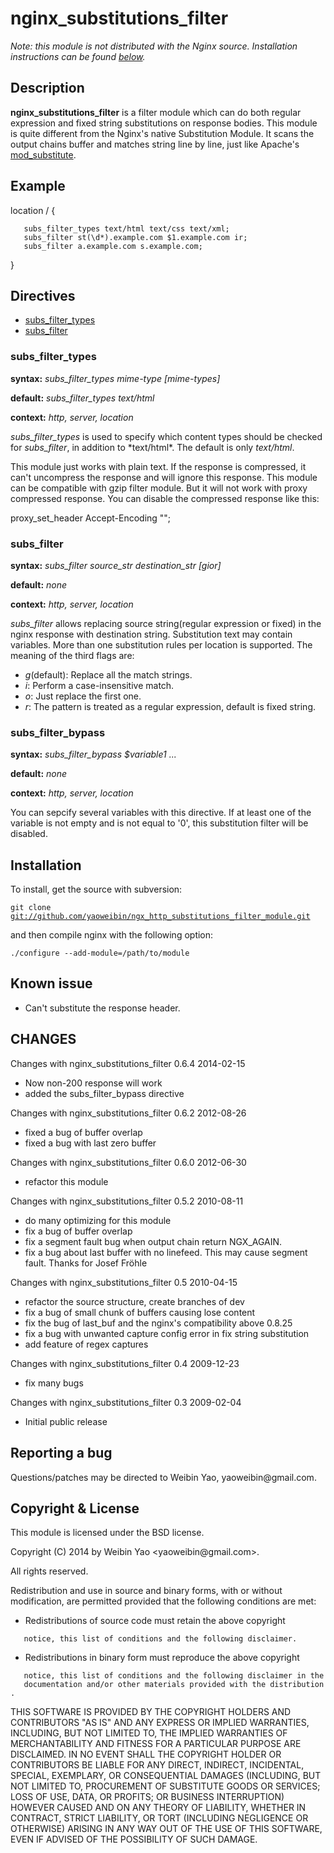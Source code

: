 ﻿= nginx_substitutions_filter =

''Note: this module is not distributed with the Nginx source. Installation instructions can be found [[#Installation|below]].''

== Description ==

'''nginx_substitutions_filter''' is a filter module which can do both regular expression and fixed string substitutions on response bodies. This module is quite different from the Nginx's native Substitution Module. It scans the output chains buffer and matches string line by line, just like Apache's [http://httpd.apache.org/docs/trunk/mod/mod_substitute.html mod_substitute].

== Example ==

<geshi lang="nginx">
location / {

    subs_filter_types text/html text/css text/xml;
    subs_filter st(\d*).example.com $1.example.com ir;
    subs_filter a.example.com s.example.com;

}
</geshi>

== Directives ==

* [[#subs_filter_types|subs_filter_types]]
* [[#subs_filter|subs_filter]]

=== subs_filter_types ===

'''syntax:''' ''subs_filter_types mime-type [mime-types] ''

'''default:''' ''subs_filter_types text/html''

'''context:''' ''http, server, location''

''subs_filter_types'' is used to specify which content types should be checked for ''subs_filter'', in addition to *text/html*. The default is only ''text/html''.

This module just works with plain text. If the response is compressed, it can't uncompress the response and will ignore this response. This module can be compatible with gzip filter module. But it will not work with proxy compressed response. You can disable the compressed response like this:

proxy_set_header Accept-Encoding "";

=== subs_filter ===

'''syntax:''' ''subs_filter source_str destination_str [gior] ''

'''default:''' ''none''

'''context:''' ''http, server, location''

''subs_filter'' allows replacing source string(regular expression or fixed) in the nginx response with destination string. Substitution text may contain variables. More than one substitution rules per location is supported. The meaning of the third flags are:
* ''g''(default): Replace all the match strings.
* ''i'': Perform a case-insensitive match.
* ''o'': Just replace the first one.
* ''r'': The pattern is treated as a regular expression, default is fixed string.

=== subs_filter_bypass ===

'''syntax:''' ''subs_filter_bypass $variable1 ...''

'''default:''' ''none''

'''context:''' ''http, server, location''

You can sepcify several variables with this directive. If at least one of the variable is not empty and is not equal to '0', this substitution filter will be disabled.

== Installation ==

To install, get the source with subversion:

<code>
git clone git://github.com/yaoweibin/ngx_http_substitutions_filter_module.git
</code>

and then compile nginx with the following option:

<code>
./configure --add-module=/path/to/module
</code>

== Known issue ==
* Can't substitute the response header.

== CHANGES ==

Changes with nginx_substitutions_filter 0.6.4                                     2014-02-15

* Now non-200 response will work
* added the subs_filter_bypass directive

Changes with nginx_substitutions_filter 0.6.2                                     2012-08-26

* fixed a bug of buffer overlap
* fixed a bug with last zero buffer

Changes with nginx_substitutions_filter 0.6.0                                     2012-06-30

* refactor this module

Changes with nginx_substitutions_filter 0.5.2                                     2010-08-11

* do many optimizing for this module
* fix a bug of buffer overlap
* fix a segment fault bug when output chain return NGX_AGAIN.
* fix a bug about last buffer with no linefeed. This may cause segment fault. Thanks for Josef Fröhle

Changes with nginx_substitutions_filter 0.5                                       2010-04-15

* refactor the source structure, create branches of dev
* fix a bug of small chunk of buffers causing lose content
* fix the bug of last_buf and the nginx's compatibility above 0.8.25
* fix a bug with unwanted capture config error in fix string substitution
* add feature of regex captures

Changes with nginx_substitutions_filter 0.4                                       2009-12-23

* fix many bugs

Changes with nginx_substitutions_filter 0.3                                       2009-02-04

* Initial public release

== Reporting a bug ==

Questions/patches may be directed to Weibin Yao, yaoweibin@gmail.com.

== Copyright & License ==

This module is licensed under the BSD license.

Copyright (C) 2014 by Weibin Yao <yaoweibin@gmail.com>.

All rights reserved.

Redistribution and use in source and binary forms, with or without
modification, are permitted provided that the following conditions are
met:

*   Redistributions of source code must retain the above copyright
    notice, this list of conditions and the following disclaimer.

*   Redistributions in binary form must reproduce the above copyright
    notice, this list of conditions and the following disclaimer in the
    documentation and/or other materials provided with the distribution.

THIS SOFTWARE IS PROVIDED BY THE COPYRIGHT HOLDERS AND CONTRIBUTORS "AS
IS" AND ANY EXPRESS OR IMPLIED WARRANTIES, INCLUDING, BUT NOT LIMITED
TO, THE IMPLIED WARRANTIES OF MERCHANTABILITY AND FITNESS FOR A
PARTICULAR PURPOSE ARE DISCLAIMED. IN NO EVENT SHALL THE COPYRIGHT
HOLDER OR CONTRIBUTORS BE LIABLE FOR ANY DIRECT, INDIRECT, INCIDENTAL,
SPECIAL, EXEMPLARY, OR CONSEQUENTIAL DAMAGES (INCLUDING, BUT NOT LIMITED
TO, PROCUREMENT OF SUBSTITUTE GOODS OR SERVICES; LOSS OF USE, DATA, OR
PROFITS; OR BUSINESS INTERRUPTION) HOWEVER CAUSED AND ON ANY THEORY OF
LIABILITY, WHETHER IN CONTRACT, STRICT LIABILITY, OR TORT (INCLUDING
NEGLIGENCE OR OTHERWISE) ARISING IN ANY WAY OUT OF THE USE OF THIS
SOFTWARE, EVEN IF ADVISED OF THE POSSIBILITY OF SUCH DAMAGE.

